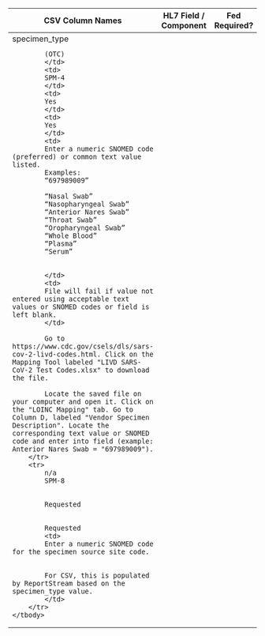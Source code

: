 <table className="usa-table" style={{tableLayout:"fixed"}}>
    <thead>
        <th>CSV Column Names</th>
        <th>HL7 Field / Component</th>
        <th>Fed Required?</th>
        <th>State Required?</th>
        <th>Data Requirements</th>
        <th>Additional Guidance</th>
    </thead>
    <tbody>
        <tr>
            <td>
            specimen_type

            (OTC)
            </td>
            <td>
            SPM-4
            </td>
            <td>
            Yes
            </td>
            <td>
            Yes
            </td>
            <td>
            Enter a numeric SNOMED code (preferred) or common text value listed.
            Examples:
            “697989009”

            “Nasal Swab”
            “Nasopharyngeal Swab”
            “Anterior Nares Swab”
            “Throat Swab”
            “Oropharyngeal Swab”
            “Whole Blood”
            “Plasma”
            “Serum”


            </td>
            <td>
            File will fail if value not entered using acceptable text values or SNOMED codes or field is left blank.
            </td>

            Go to https://www.cdc.gov/csels/dls/sars-cov-2-livd-codes.html. Click on the Mapping Tool labeled "LIVD SARS-CoV-2 Test Codes.xlsx" to download the file.

            Locate the saved file on your computer and open it. Click on the "LOINC Mapping" tab. Go to Column D, labeled "Vendor Specimen Description". Locate the corresponding text value or SNOMED code and enter into field (example: Anterior Nares Swab = "697989009").
        </tr>
        <tr>
            n/a
            SPM-8


            Requested


            Requested
            <td>
            Enter a numeric SNOMED code for the specimen source site code.


            For CSV, this is populated by ReportStream based on the specimen_type value.
            </td>
        </tr>
    </tbody>
</table>
